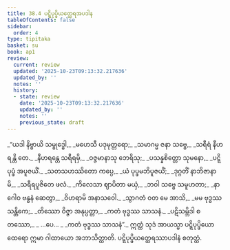 ```yaml
---
title: 38.4 ပဋ္ဋိပုပ္ဖိယတ္ထေရအပဒါန
tableOfContents: false
sidebar:
  order: 4
type: tipitaka
basket: su
book: ap1
review:
  current: review
  updated: '2025-10-23T09:13:32.217636'
  updated_by: ''
  notes: ''
  history:
  - state: review
    date: '2025-10-23T09:13:32.217636'
    updated_by: ''
    notes: ''
    previous_state: draft
---
```



<ReviewStatus review={frontmatter.review} showDetails={true} />

<HypothesisAnnotation frontmatter={frontmatter} />

<DynamicBreadcrumb />

<Division number="22" book="ap1" e="ch" v="20" p="337">

<Paragraph number="4123" type="verses" book="ap1">
_“ယဒါ နိဗ္ဗာယိ သမ္ဗုဒ္ဓေါ,_  
_မဟေသီ ပဒုမုတ္တရော;_  
_သမာဂမ္မ ဇနာ သဗ္ဗေ,_  
_သရီရံ နီဟရန္တိ တေ._  

</Paragraph>

</Division>
<Division number="23" book="ap1" e="ch" v="20" p="337">

<Paragraph number="4124" type="verses" book="ap1">
_နီဟရန္တေ သရီရမှိ,_  
_ဝဇ္ဇမာနာသု ဘေရိသု;_  
_ပသန္နစိတ္တော သုမနော,_  
_ပဋ္ဋိပုပ္ဖံ အပူဇယိံ._  

</Paragraph>

</Division>
<Division number="24" book="ap1" e="ch" v="20" p="337">

<Paragraph number="4125" type="verses" book="ap1">
_သတသဟဿိတော ကပ္ပေ,_  
_ယံ ပုပ္ဖမဘိပူဇယိံ;_  
_ဒုဂ္ဂတိံ နာဘိဇာနာမိ,_  
_သရီရပူဇိတေ ဖလံ._  

</Paragraph>

</Division>
<Division number="25" book="ap1" e="ch" v="20" p="337">

<Paragraph number="4126" type="verses" book="ap1">
_ကိလေသာ ဈာပိတာ မယှံ,_  
_ဘဝါ သဗ္ဗေ သမူဟတာ;_  
_နာဂေါဝ ဗန္ဓနံ ဆေတွာ,_  
_ဝိဟရာမိ အနာသဝေါ._  

</Paragraph>

</Division>
<Division number="26" book="ap1" e="ch" v="20" p="337">

<Paragraph number="4127" type="verses" book="ap1">
_သွာဂတံ ဝတ မေ အာသိ,_  
_မမ ဗုဒ္ဓဿ သန္တိကေ;_  
_တိဿော ဝိဇ္ဇာ အနုပ္ပတ္တာ,_  
_ကတံ ဗုဒ္ဓဿ သာသနံ._  

</Paragraph>

</Division>
<Division number="27" book="ap1" e="ch" v="20" p="337">

<Paragraph number="4128" type="verses" book="ap1">
_ပဋိသမ္ဘိဒါ စတဿော,_  
_ …ပေ… _  
_ကတံ ဗုဒ္ဓဿ သာသနံ”._  

</Paragraph>

<Paragraph number="4129" book="ap1">
ဣတ္ထံ သုဒံ အာယသ္မာ ပဋ္ဋိပုပ္ဖိယော ထေရော ဣမာ ဂါထာယော အဘာသိတ္ထာတိ.

</Paragraph>
</Division>

<Paragraph number="4130" type="center" book="ap1">
ပဋ္ဋိပုပ္ဖိယတ္ထေရဿာပဒါနံ စတုတ္ထံ.
</Paragraph>
